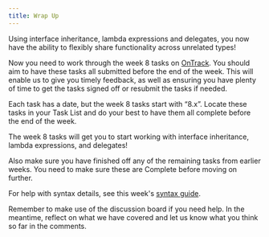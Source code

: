```yaml
---
title: Wrap Up
---
```


Using interface inheritance, lambda expressions and delegates, you now have the ability to flexibly share functionality across unrelated types!

Now you need to work through the week 8 tasks on [OnTrack](https://ontrack.deakin.edu.au). You should aim to have these tasks all submitted before the end of the week. This will enable us to give you timely feedback, as well as ensuring you have plenty of time to get the tasks signed off or resubmit the tasks if needed.

Each task has a date, but the week 8 tasks start with “8.x”. Locate these tasks in your Task List and do your best to have them all complete before the end of the week.

The week 8 tasks will get you to start working with interface inheritance, lambda expressions, and delegates!

Also make sure you have finished off any of the remaining tasks from earlier weeks. You need to make sure these are Complete before moving on further.

For help with syntax details, see this week's [syntax guide](/book/part-3-programs-as-concepts/8-interfaces-abstract-classes/1-concepts/12-syntax-guide).

Remember to make use of the discussion board if you need help. In the meantime, reflect on what we have covered and let us know what you think so far in the comments.
